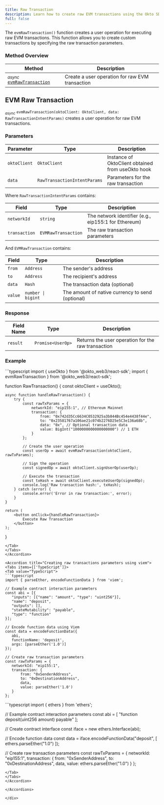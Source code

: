 ```yaml
---
title: Raw Transaction
description: Learn how to create raw EVM transactions using the Okto SDK.
full: false
---
```



The `evmRawTransaction()` function creates a user operation for executing raw EVM transactions. This function allows you to create custom transactions by specifying the raw transaction parameters.

### Method Overview

| Method | Description |
|---------|-------------|
| <sub><i>async</i></sub> [`evmRawTransaction`](#evm-raw-transaction) | Create a user operation for raw EVM transaction |

<div className="method-box">

## EVM Raw Transaction

<sub><i>async</i></sub> `evmRawTransaction(oktoClient: OktoClient, data: RawTransactionIntentParams)` creates a user operation for raw EVM transactions.

### Parameters

| Parameter | Type | Description |
|-----------|------|-------------|
| `oktoClient` | `OktoClient` | Instance of OktoClient obtained from useOkto hook |
| `data` | `RawTransactionIntentParams` | Parameters for the raw transaction |

Where `RawTransactionIntentParams` contains:

| Field | Type | Description |
|-------|------|-------------|
| `networkId` | `string` | The network identifier (e.g., eip155:1 for Ethereum) |
| `transaction` | `EVMRawTransaction` | The raw transaction parameters |

And `EVMRawTransaction` contains:

| Field | Type | Description |
|-------|------|-------------|
| `from` | `Address` | The sender's address |
| `to` | `Address` | The recipient's address |
| `data` | `Hash` | The transaction data (optional) |
| `value` | `number \| bigint` | The amount of native currency to send (optional) |

### Response

<Callout title="Success Response">

| Field Name | Type | Description |
|------------|------|-------------|
| `result` | `Promise<UserOp>` | Returns the user operation for the raw transaction |

</Callout>

### Example

<Accordions>
<Accordion title="Usage">
<Tabs items={['TypeScript']}>
<Tab value="TypeScript">
```typescript
import { useOkto } from '@okto_web3/react-sdk';
import { evmRawTransaction } from '@okto_web3/react-sdk';

function RawTransaction() {
    const oktoClient = useOkto();

    async function handleRawTransaction() {
        try {
            const rawTxParams = {
                networkId: "eip155:1", // Ethereum Mainnet
                transaction: {
                    from: "0x742d35Cc6634C0532925a3b844Bc454e4438f44e",
                    to: "0x23581767a106ae21c074b2276D25e5C3e136a68b",
                    data: "0x", // Optional transaction data
                    value: BigInt("1000000000000000000") // 1 ETH
                }
            };

            // Create the user operation
            const userOp = await evmRawTransaction(oktoClient, rawTxParams);
            
            // Sign the operation
            const signedOp = await oktoClient.signUserOp(userOp);
            
            // Execute the transaction
            const txHash = await oktoClient.executeUserOp(signedOp);
            console.log('Raw transaction hash:', txHash);
        } catch (error) {
            console.error('Error in raw transaction:', error);
        }
    }

    return (
        <button onClick={handleRawTransaction}>
            Execute Raw Transaction
        </button>
    );
}
```
</Tab>
</Tabs>
</Accordion>

<Accordion title="Creating raw transactions parameters using viem">
<Tabs items={['TypeScript']}>
<Tab value="TypeScript">
```typescript
import { parseEther, encodeFunctionData } from 'viem';

// Example contract interaction parameters
const abi = [{
   "inputs": [{"name": "amount", "type": "uint256"}],
   "name": "deposit",
   "outputs": [], 
   "stateMutability": "payable",
   "type": "function"
}];

// Encode function data using Viem
const data = encodeFunctionData({
   abi,
   functionName: 'deposit',
   args: [parseEther('1.0')]
});

// Create raw transaction parameters
const rawTxParams = {
   networkId: "eip155:1",
   transaction: {
       from: "0xSenderAddress",
       to: "0xDestinationAddress",
       data,
       value: parseEther('1.0')
   }
};
```
</Tab>
</Tabs>
</Accordion>

<Accordion title="Creating raw transactions parameters using ethers">
<Tabs items={['TypeScript']}>
<Tab value="TypeScript">
```typescript
import { ethers } from 'ethers';

// Example contract interaction parameters
const abi = [
    "function deposit(uint256 amount) payable"
];

// Create contract interface
const iface = new ethers.Interface(abi);

// Encode function data
const data = iface.encodeFunctionData("deposit", [
    ethers.parseEther("1.0")
]);

// Create raw transaction parameters
const rawTxParams = {
    networkId: "eip155:1",
    transaction: {
        from: "0xSenderAddress",
        to: "0xDestinationAddress",
        data,
        value: ethers.parseEther("1.0")
    }
};
```
</Tab>
</Tabs>
</Accordion>

</Accordions>

</div>